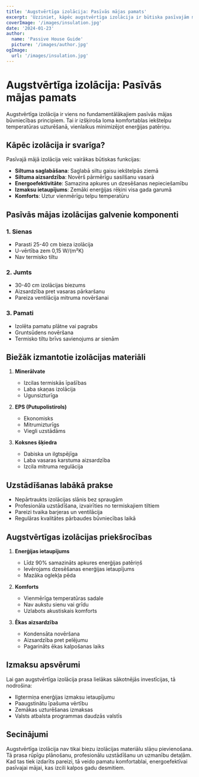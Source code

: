 ```yaml
---
title: 'Augstvērtīga izolācija: Pasīvās mājas pamats'
excerpt: 'Uzziniet, kāpēc augstvērtīga izolācija ir būtiska pasīvajām mājām un kā tā veicina energoefektivitāti.'
coverImage: '/images/insulation.jpg'
date: '2024-01-23'
author:
  name: 'Passive House Guide'
  picture: '/images/author.jpg'
ogImage:
  url: '/images/insulation.jpg'
---
```


# Augstvērtīga izolācija: Pasīvās mājas pamats

Augstvērtīga izolācija ir viens no fundamentālākajiem pasīvās mājas būvniecības principiem. Tai ir izšķiroša loma komfortablas iekštelpu temperatūras uzturēšanā, vienlaikus minimizējot enerģijas patēriņu.

## Kāpēc izolācija ir svarīga?

Pasīvajā mājā izolācija veic vairākas būtiskas funkcijas:

- **Siltuma saglabāšana**: Saglabā siltu gaisu iekštelpās ziemā
- **Siltuma aizsardzība**: Novērš pārmērīgu sasilšanu vasarā
- **Energoefektivitāte**: Samazina apkures un dzesēšanas nepieciešamību
- **Izmaksu ietaupījums**: Zemāki enerģijas rēķini visa gada garumā
- **Komforts**: Uztur vienmērīgu telpu temperatūru

## Pasīvās mājas izolācijas galvenie komponenti

### 1. Sienas
- Parasti 25-40 cm bieza izolācija
- U-vērtība zem 0,15 W/(m²K)
- Nav termisko tiltu

### 2. Jumts
- 30-40 cm izolācijas biezums
- Aizsardzība pret vasaras pārkaršanu
- Pareiza ventilācija mitruma novēršanai

### 3. Pamati
- Izolēta pamatu plātne vai pagrabs
- Gruntsūdens novēršana
- Termisko tiltu brīvs savienojums ar sienām

## Biežāk izmantotie izolācijas materiāli

1. **Minerālvate**
   - Izcilas termiskās īpašības
   - Laba skaņas izolācija
   - Ugunsizturīga

2. **EPS (Putupolistirols)**
   - Ekonomisks
   - Mitrumizturīgs
   - Viegli uzstādāms

3. **Koksnes šķiedra**
   - Dabiska un ilgtspējīga
   - Laba vasaras karstuma aizsardzība
   - Izcila mitruma regulācija

## Uzstādīšanas labākā prakse

- Nepārtraukts izolācijas slānis bez spraugām
- Profesionāla uzstādīšana, izvairīties no termiskajiem tiltiem
- Pareizi tvaika barjeras un ventilācija
- Regulāras kvalitātes pārbaudes būvniecības laikā

## Augstvērtīgas izolācijas priekšrocības

1. **Enerģijas ietaupījums**
   - Līdz 90% samazināts apkures enerģijas patēriņš
   - Ievērojams dzesēšanas enerģijas ietaupījums
   - Mazāka oglekļa pēda

2. **Komforts**
   - Vienmērīga temperatūras sadale
   - Nav aukstu sienu vai grīdu
   - Uzlabots akustiskais komforts

3. **Ēkas aizsardzība**
   - Kondensāta novēršana
   - Aizsardzība pret pelējumu
   - Pagarināts ēkas kalpošanas laiks

## Izmaksu apsvērumi

Lai gan augstvērtīga izolācija prasa lielākas sākotnējās investīcijas, tā nodrošina:
- Ilgtermiņa enerģijas izmaksu ietaupījumu
- Paaugstinātu īpašuma vērtību
- Zemākas uzturēšanas izmaksas
- Valsts atbalsta programmas daudzās valstīs

## Secinājumi

Augstvērtīga izolācija nav tikai biezu izolācijas materiālu slāņu pievienošana. Tā prasa rūpīgu plānošanu, profesionālu uzstādīšanu un uzmanību detaļām. Kad tas tiek izdarīts pareizi, tā veido pamatu komfortablai, energoefektīvai pasīvajai mājai, kas izcili kalpos gadu desmitiem.
